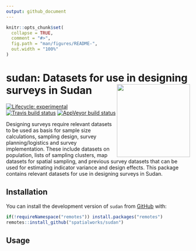 ```yaml
---
output: github_document
---
```


<!-- README.md is generated from README.Rmd. Please edit that file -->

```r
knitr::opts_chunk$set(
  collapse = TRUE,
  comment = "#>",
  fig.path = "man/figures/README-",
  out.width = "100%"
)
```

# sudan: Datasets for use in designing surveys in Sudan <img src="https://www.cia.gov/library/publications/the-world-factbook/attachments/flags/SU-flag.gif" width="200px" align="right" />

<!-- badges: start -->
[![Lifecycle: experimental](https://img.shields.io/badge/lifecycle-experimental-orange.svg)](https://www.tidyverse.org/lifecycle/#experimental)
[![Travis build status](https://travis-ci.org/spatialworks/sudan.svg?branch=master)](https://travis-ci.org/spatialworks/sudan)
[![AppVeyor build status](https://ci.appveyor.com/api/projects/status/github/spatialworks/sudan?branch=master&svg=true)](https://ci.appveyor.com/project/spatialworks/sudan)
<!-- badges: end -->

Designing surveys require relevant datasets to be used as basis for sample size calculations, sampling design, survey planning/logistics and survey implementation. These include datasets on population, lists of sampling clusters, map datasets for spatial sampling, and previous survey datasets that can be used for estimating indicator variance and design effects. This package contains relevant datasets for use in designing surveys in Sudan.

## Installation

You can install the development version of `sudan` from [GitHub](https://github.com/spatialworks/sudan) with:

```r
if(!requireNamespace("remotes")) install.packages("remotes")
remotes::install_github("spatialworks/sudan")
```

## Usage
